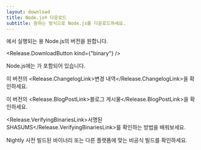```yaml
---
layout: download
title: Node.js® 다운로드
subtitle: 원하는 방식으로 Node.js를 다운로드하세요.
---
```


<section>
<Release.BitnessDropdown />에서 실행되는 <Release.OperatingSystemDropdown />용 Node.js의 <Release.VersionDropdown /> 버전을 원합니다.

<Release.DownloadButton kind={"binary"} />
</section>

<section>
Node.js에는 <Release.NpmLink />가 포함되어 있습니다.

이 버전의 <Release.ChangelogLink>변경 내역</Release.ChangelogLink>을 확인하세요.

이 버전의 <Release.BlogPostLink>블로그 게시물</Release.BlogPostLink>을 확인하세요.

<Release.VerifyingBinariesLink>서명된 SHASUMS</Release.VerifyingBinariesLink>를
확인하는 방법을 배워보세요.

<LinkWithArrow href="https://nodejs.org/download/nightly/">Nightly</LinkWithArrow> 사전 빌드된 바이너리 또는 다른 플랫폼에 맞는 <LinkWithArrow href="https://unofficial-builds.nodejs.org/download/">비공식 빌드</LinkWithArrow>를 확인하세요.
</section>
